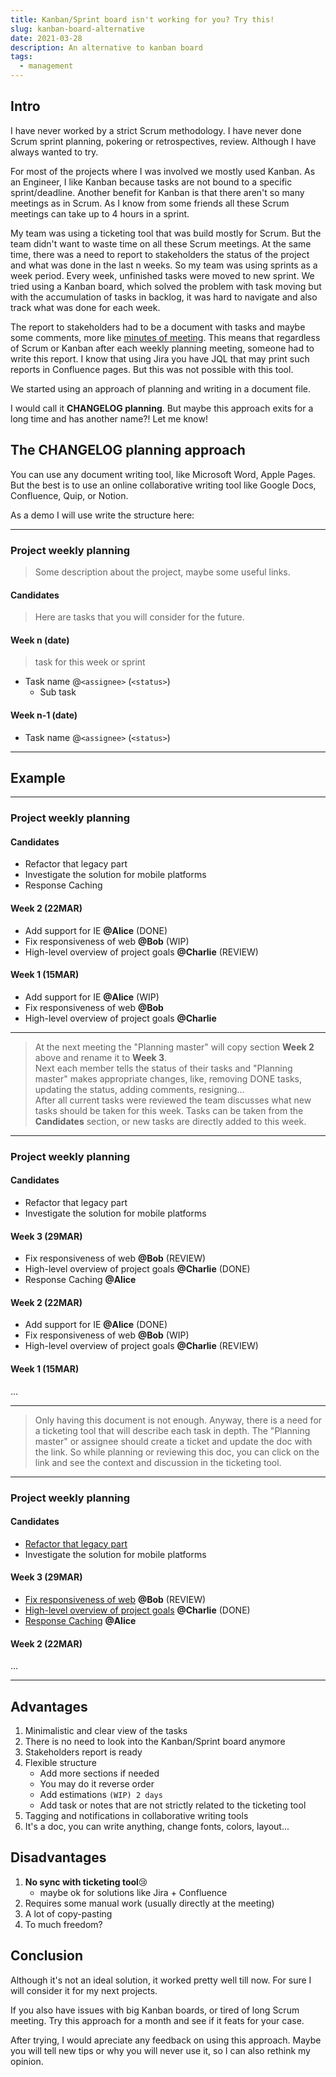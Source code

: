 ```yaml
---
title: Kanban/Sprint board isn't working for you? Try this!
slug: kanban-board-alternative
date: 2021-03-28
description: An alternative to kanban board
tags:
  - management
---
```


## Intro

I have never worked by a strict Scrum methodology. I have never done Scrum sprint planning, pokering or retrospectives, review.
Although I have always wanted to try.

For most of the projects where I was involved we mostly used Kanban.
As an Engineer, I like Kanban because tasks are not bound to a specific sprint/deadline.
Another benefit for Kanban is that there aren't so many meetings as in Scrum.
As I know from some friends all these Scrum meetings can take up to 4 hours in a sprint.

My team was using a ticketing tool that was build mostly for Scrum.
But the team didn't want to waste time on all these Scrum meetings.
At the same time, there was a need to report to stakeholders the status of the project and what was done in the last n weeks.
So my team was using sprints as a week period. Every week, unfinished tasks were moved to new sprint.
We tried using a Kanban board, which solved the problem with task moving but with the accumulation of tasks in backlog, it was hard to navigate and also track what was done for each week.

The report to stakeholders had to be a document with tasks and maybe some comments, more like [minutes of meeting](https://en.wikipedia.org/wiki/Minutes).
This means that regardless of Scrum or Kanban after each weekly planning meeting, someone had to write this report.
I know that using Jira you have JQL that may print such reports in Confluence pages.
But this was not possible with this tool.

We started using an approach of planning and writing in a document file.

I would call it **CHANGELOG planning**. But maybe this approach exits for a long time and has another name?! Let me know!

## The CHANGELOG planning approach

You can use any document writing tool, like Microsoft Word, Apple Pages.
But the best is to use an online collaborative writing tool like Google Docs, Confluence, Quip, or Notion.

As a demo I will use write the structure here:

---

### Project weekly planning

> Some description about the project, maybe some useful links.

#### Candidates

> Here are tasks that you will consider for the future.

#### Week n (date)

> task for this week or sprint

- Task name @`<assignee>` (`<status>`)
  - Sub task

#### Week n-1 (date)

- Task name @`<assignee>` (`<status>`)

---

## Example

---

### Project weekly planning

#### Candidates

- Refactor that legacy part
- Investigate the solution for mobile platforms
- Response Caching

#### Week 2 (22MAR)

- Add support for IE **@Alice** (DONE)
- Fix responsiveness of web **@Bob** (WIP)
- High-level overview of project goals **@Charlie** (REVIEW)

#### Week 1 (15MAR)

- Add support for IE **@Alice** (WIP)
- Fix responsiveness of web **@Bob**
- High-level overview of project goals **@Charlie**

---

> At the next meeting the "Planning master" will copy section **Week 2** above and rename it to **Week 3**. <br/>
> Next each member tells the status of their tasks and "Planning master" makes appropriate changes,
> like, removing DONE tasks, updating the status, adding comments, resigning...<br/>
> After all current tasks were reviewed the team discusses what new tasks should be taken for this week.
> Tasks can be taken from the **Candidates** section, or new tasks are directly added to this week.

---

### Project weekly planning

#### Candidates

- Refactor that legacy part
- Investigate the solution for mobile platforms

#### Week 3 (29MAR)

- Fix responsiveness of web **@Bob** (REVIEW)
- High-level overview of project goals **@Charlie** (DONE)
- Response Caching **@Alice**

#### Week 2 (22MAR)

- Add support for IE **@Alice** (DONE)
- Fix responsiveness of web **@Bob** (WIP)
- High-level overview of project goals **@Charlie** (REVIEW)

#### Week 1 (15MAR)

...

---

> Only having this document is not enough. Anyway, there is a need for a ticketing tool that will describe each task in depth.
> The "Planning master" or assignee should create a ticket and update the doc with the link.
> So while planning or reviewing this doc, you can click on the link and see the context and discussion in the ticketing tool.

---

### Project weekly planning

#### Candidates

- [Refactor that legacy part](https://www.youtube.com/watch?v=dQw4w9WgXcQ)
- Investigate the solution for mobile platforms

#### Week 3 (29MAR)

- [Fix responsiveness of web](https://www.youtube.com/watch?v=dQw4w9WgXcQ) **@Bob** (REVIEW)
- [High-level overview of project goals](#) **@Charlie** (DONE)
- [Response Caching](https://example.com) **@Alice**

#### Week 2 (22MAR)

...

---

## Advantages

1. Minimalistic and clear view of the tasks
2. There is no need to look into the Kanban/Sprint board anymore
3. Stakeholders report is ready
4. Flexible structure
    - Add more sections if needed
    - You may do it reverse order
    - Add estimations `(WIP) 2 days`
    - Add task or notes that are not strictly related to the ticketing tool
5. Tagging and notifications in collaborative writing tools
6. It's a doc, you can write anything, change fonts, colors, layout...

## Disadvantages

1. **No sync with ticketing tool**😢
    - maybe ok for solutions like Jira + Confluence
2. Requires some manual work (usually directly at the meeting)
2. A lot of copy-pasting
3. To much freedom?

## Conclusion

Although it's not an ideal solution, it worked pretty well till now.
For sure I will consider it for my next projects.

If you also have issues with big Kanban boards, or tired of long Scrum meeting.
Try this approach for a month and see if it feats for your case.

After trying, I would apreciate any feedback on using this approach.
Maybe you will tell new tips or why you will never use it, so I can also rethink my opinion.
